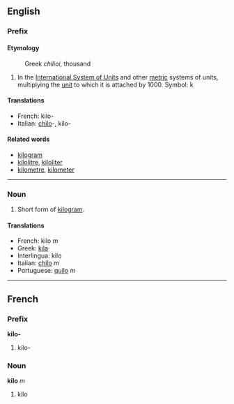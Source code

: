 ==English==
===Prefix===
====Etymology====
:Greek ''chilioi'', thousand

#In the [[International System of Units]] and other [[metric]] systems of units, multiplying the [[unit]] to which it is attached by 1000. Symbol: k

====Translations====
*French: kilo-
*Italian: [[chilo]]-, kilo-

====Related words====

*[[kilogram]]
*[[kilolitre]], [[kiloliter]]
*[[kilometre]], [[kilometer]]

----
===Noun===
#Short form of [[kilogram]].

====Translations====
*French: kilo ''m''
*Greek: [[kila]]
*Interlingua: kilo
*Italian: [[chilo]] ''m''
*Portuguese: [[quilo]] ''m''

----
==French==
===Prefix===
'''kilo-'''

#kilo-

===Noun===
'''kilo''' ''m''

#kilo